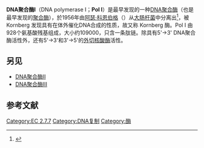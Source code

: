 {{Expand|time=2010-01-05T10:47:43+00:00}}
{{Infobox nonhuman protein
| Name = DNA聚合酶I
| image = PolymeraseDomains.jpg
| width = 
| caption = [[克列诺片段|Klenow大片段]]（左）与DNA聚合酶I（右）的功能结构域
| Organism = ''[[Escherichia_coli|Escherichia coli]]''<br/>(str. K-12 substr. MG1655)
| TaxID = 511145
| Symbol = polA
| AltSymbols = 
| EntrezGene = 948356
| PDB = 1DPI
| RefSeqmRNA = 
| RefSeqProtein = NP_418300.1
| UniProt = P00582
| ECnumber = 2.7.7.7
| Chromosome = genome
| EntrezChromosome = NC_000913.2
| GenLoc_start = 4044570
| GenLoc_end = 4048192
}}
'''DNA聚合酶I'''（DNA polymerase I；'''Pol I'''）是最早发现的一种[[DNA聚合酶|DNA聚合酶]]（也是最早发现的[[聚合酶|聚合酶]]），於1956年由[[阿瑟·科恩伯格|阿瑟·科恩伯格]]（{{lang|en|Arthur Kornberg}}）从[[大肠杆菌|大肠杆菌]]中分离出<ref name="pmid13563462">{{cite journal | author = Lehman IR, Bessman MJ, Simms ES, Kornberg A | title = Enzymatic synthesis of deoxyribonucleic acid. I. Preparation of substrates and partial purification of an enzyme from Escherichia coli | journal = J. Biol. Chem. | volume = 233 | issue = 1 | pages = 163–70 | pmid = 13563462 | doi = | url =https://archive.org/details/sim_journal-of-biological-chemistry_1958-07_233_1/page/163|date=July 1958}}</ref>，被 Kornberg 发现具有在体外催化DNA合成的性质，故又称 Kornberg 酶。Pol I 由928个氨基酸残基组成，大小约109000，只含一条肽链。除具有5'→3' DNA聚合酶活性外，还有5'→3'和3'→5'的[[外切核酸酶|外切核酸酶]]活性。

==另见==
*[[DNA聚合酶II|DNA聚合酶II]]
*[[DNA聚合酶III|DNA聚合酶III]]

==参考文献==
{{reflist}}

{{激酶}}
{{DNA复制}}
[[Category:EC_2.7.7|Category:EC 2.7.7]]
[[Category:DNA复制|Category:DNA复制]]
[[Category:酶|Category:酶]]